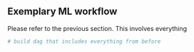 
## Exemplary ML workflow

Please refer to the previous section. This involves everything

```python
# build dag that includes everything from before
```


